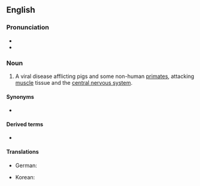 ==English==

===Pronunciation===
* {{IPA|en|/ɛnˌsɛfəloʊmaɪoʊkaɹˈdaɪtɪs/}}
* {{rhymes|en|aɪtɪs}}

===Noun===
{{en-noun|-}}

# {{lb|en|veterinary medicine}} A viral disease afflicting pigs and some non-human [[primate]]s, attacking [[muscle]] tissue and the [[central nervous system]].

====Synonyms====
* {{l|en|EMC}}

====Derived terms====
* {{l|en|encephalomyocarditic}}

====Translations====
{{trans-top|viral disease affecting pigs and primates}}
* German: {{t|de|Enzephalomyokarditis}}
{{trans-mid}}
* Korean: {{t|ko|돼지뇌심근염}}
{{trans-bottom}}